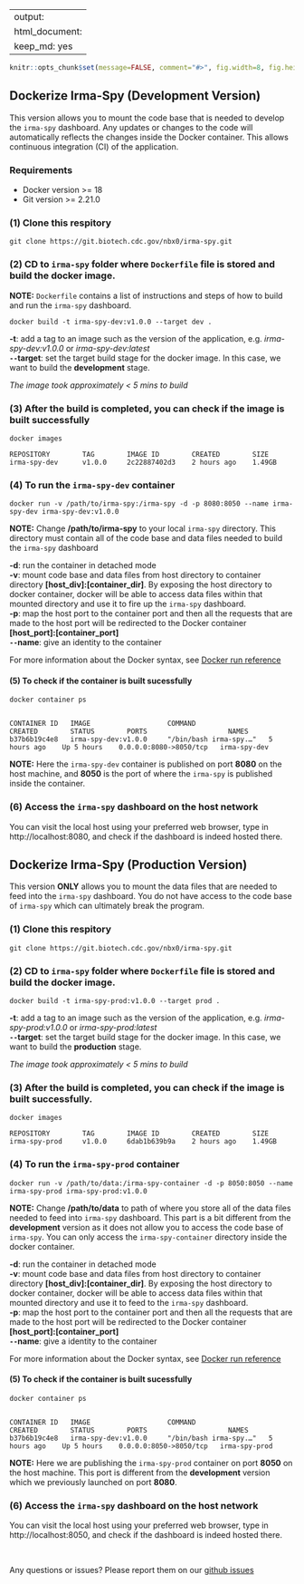 
---
output:
  html_document:
      keep_md: yes
---

<!-- README.md is generated from README.Rmd. Please edit that file -->

```{r setup, include=FALSE, echo=FALSE, message=FALSE, warning=FALSE}
knitr::opts_chunk$set(message=FALSE, comment="#>", fig.width=8, fig.height=8, fig.align="center")
```

## Dockerize Irma-Spy (Development Version)

This version allows you to mount the code base that is needed to develop the `irma-spy` dashboard. Any updates or changes to the code will automatically reflects the changes inside the Docker container. This allows continuous integration (CI) of the application.

### Requirements

- Docker version >= 18
- Git version >= 2.21.0

### (1) Clone this respitory

```
git clone https://git.biotech.cdc.gov/nbx0/irma-spy.git
``` 

### (2) CD to `irma-spy` folder where `Dockerfile` file is stored and build the docker image. 

__NOTE:__ `Dockerfile` contains a list of instructions and steps of how to build and run the `irma-spy` dashboard.

```
docker build -t irma-spy-dev:v1.0.0 --target dev .
```

**-t**: add a tag to an image such as the version of the application, e.g. *irma-spy-dev:v1.0.0* or *irma-spy-dev:latest* <br>
**`--`target**: set the target build stage for the docker image. In this case, we want to build the **development** stage. <br>

_The image took approximately < 5 mins to build_

### (3) After the build is completed, you can check if the image is built successfully

```
docker images

REPOSITORY        TAG        IMAGE ID        CREATED        SIZE
irma-spy-dev      v1.0.0     2c22887402d3    2 hours ago    1.49GB
```

### (4) To run the `irma-spy-dev` container

```    
docker run -v /path/to/irma-spy:/irma-spy -d -p 8080:8050 --name irma-spy-dev irma-spy-dev:v1.0.0 
```

**NOTE:** Change __/path/to/irma-spy__ to your local `irma-spy` directory. This directory must contain all of the code base and data files needed to build the `irma-spy` dashboard

**-d**: run the container in detached mode <br>
**-v**: mount code base and data files from host directory to container directory **[host_div]:[container_dir]**. By exposing the host directory to docker container, docker will be able to access data files within that mounted directory and use it to fire up the `irma-spy` dashboard.  <br>
**-p**: map the host port to the container port and then all the requests that are made to the host port will be redirected to the Docker container **[host_port]:[container_port]** <br>
**`--`name**: give an identity to the container <br>

For more information about the Docker syntax, see [Docker run reference](https://docs.docker.com/engine/reference/run/)

#### (5) To check if the container is built sucessfully

```
docker container ps


CONTAINER ID   IMAGE                   COMMAND                  CREATED        STATUS        PORTS                    NAMES
b37b6b19c4e8   irma-spy-dev:v1.0.0     "/bin/bash irma-spy.…"   5 hours ago    Up 5 hours    0.0.0.0:8080->8050/tcp   irma-spy-dev

```

**NOTE:** Here the `irma-spy-dev` container is published on port **8080** on the host machine, and **8050** is the port of where the `irma-spy` is published inside the container.

### (6) Access the `irma-spy` dashboard on the host network

You can visit the local host using your preferred web browser, type in http://localhost:8080, and check if the dashboard is indeed hosted there.


## Dockerize Irma-Spy (Production Version)

This version **ONLY** allows you to mount the data files that are needed to feed into the `irma-spy` dashboard. You do not have access to the code base of `irma-spy` which can ultimately break the program.

### (1) Clone this respitory

```
git clone https://git.biotech.cdc.gov/nbx0/irma-spy.git
``` 

### (2) CD to `irma-spy` folder where `Dockerfile` file is stored and build the docker image. 

```
docker build -t irma-spy-prod:v1.0.0 --target prod .
```

**-t**: add a tag to an image such as the version of the application, e.g. *irma-spy-prod:v1.0.0* or *irma-spy-prod:latest* <br>
**`--`target**: set the target build stage for the docker image. In this case, we want to build the **production** stage. <br>

_The image took approximately < 5 mins to build_

### (3) After the build is completed, you can check if the image is built successfully.

```
docker images

REPOSITORY        TAG        IMAGE ID        CREATED        SIZE
irma-spy-prod     v1.0.0     6dab1b639b9a    2 hours ago    1.49GB
```

### (4) To run the `irma-spy-prod` container

```    
docker run -v /path/to/data:/irma-spy-container -d -p 8050:8050 --name irma-spy-prod irma-spy-prod:v1.0.0 
```

**NOTE:** Change __/path/to/data__ to path of where you store all of the data files needed to feed into `irma-spy` dashboard. This part is a bit different from the **development** version as it does not allow you to access the code base of `irma-spy`. You can only access the `irma-spy-container` directory inside the docker container.

**-d**: run the container in detached mode <br>
**-v**: mount code base and data files from host directory to container directory **[host_div]:[container_dir]**. By exposing the host directory to docker container, docker will be able to access data files within that mounted directory and use it to feed to the `irma-spy` dashboard. <br>
**-p**: map the host port to the container port and then all the requests that are made to the host port will be redirected to the Docker container **[host_port]:[container_port]** <br>
**`--`name**: give a identity to the container <br>

For more information about the Docker syntax, see [Docker run reference](https://docs.docker.com/engine/reference/run/)

#### (5) To check if the container is built sucessfully

```
docker container ps


CONTAINER ID   IMAGE                   COMMAND                  CREATED        STATUS        PORTS                    NAMES
b37b6b19c4e8   irma-spy-dev:v1.0.0     "/bin/bash irma-spy.…"   5 hours ago    Up 5 hours    0.0.0.0:8050->8050/tcp   irma-spy-prod

```

**NOTE:** Here we are publishing the `irma-spy-prod` container on port **8050** on the host machine. This port is different from the **development** version which we previously launched on port **8080**.

### (6) Access the `irma-spy` dashboard on the host network

You can visit the local host using your preferred web browser, type in http://localhost:8050, and check if the dashboard is indeed hosted there.

<br>

Any questions or issues? Please report them on our [github issues](https://git.biotech.cdc.gov/nbx0/irma-spy/-/issues)

<br>


